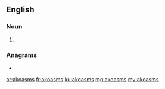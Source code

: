 ==English==

===Noun===
{{head|en|noun plural form}}

# {{plural of|akoasm|lang=en}}

===Anagrams===
* {{l|en|makossa}}

[[ar:akoasms]]
[[fr:akoasms]]
[[ku:akoasms]]
[[mg:akoasms]]
[[my:akoasms]]